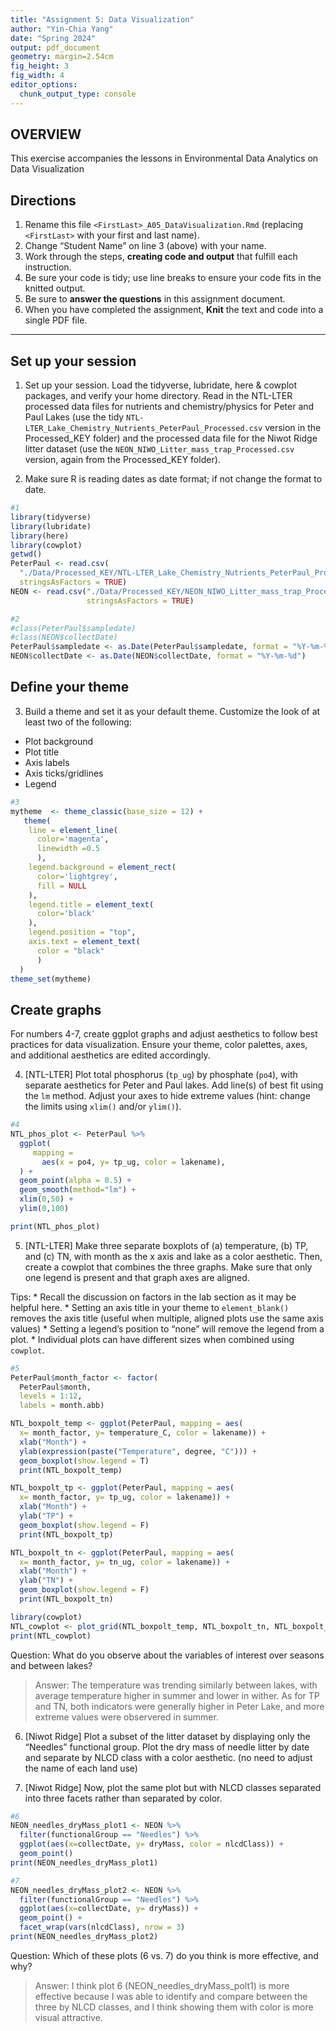 ```yaml
---
title: "Assignment 5: Data Visualization"
author: "Yin-Chia Yang"
date: "Spring 2024"
output: pdf_document
geometry: margin=2.54cm
fig_height: 3
fig_width: 4
editor_options: 
  chunk_output_type: console
---
```


## OVERVIEW

This exercise accompanies the lessons in Environmental Data Analytics on Data Visualization 

## Directions
1. Rename this file `<FirstLast>_A05_DataVisualization.Rmd` (replacing `<FirstLast>` with your first and last name).
2. Change "Student Name" on line 3 (above) with your name.
3. Work through the steps, **creating code and output** that fulfill each instruction.
4. Be sure your code is tidy; use line breaks to ensure your code fits in the knitted output.
5. Be sure to **answer the questions** in this assignment document.
6. When you have completed the assignment, **Knit** the text and code into a single PDF file.

---

## Set up your session 

1. Set up your session. Load the tidyverse, lubridate, here & cowplot packages, and verify your home directory. Read in the NTL-LTER processed data files for nutrients and chemistry/physics for Peter and Paul Lakes (use the tidy `NTL-LTER_Lake_Chemistry_Nutrients_PeterPaul_Processed.csv` version in the Processed_KEY folder) and the processed data file for the Niwot Ridge litter dataset (use the `NEON_NIWO_Litter_mass_trap_Processed.csv` version, again from the Processed_KEY folder). 

2. Make sure R is reading dates as date format; if not change the format to date.

```r
#1 
library(tidyverse)
library(lubridate)
library(here)
library(cowplot)
getwd()
PeterPaul <- read.csv(
  "./Data/Processed_KEY/NTL-LTER_Lake_Chemistry_Nutrients_PeterPaul_Processed.csv", 
  stringsAsFactors = TRUE)
NEON <- read.csv("./Data/Processed_KEY/NEON_NIWO_Litter_mass_trap_Processed.csv", 
                 stringsAsFactors = TRUE)

#2 
#class(PeterPaul$sampledate)
#class(NEON$collectDate)
PeterPaul$sampledate <- as.Date(PeterPaul$sampledate, format = "%Y-%m-%d")
NEON$collectDate <- as.Date(NEON$collectDate, format = "%Y-%m-%d")
```
## Define your theme
3. Build a theme and set it as your default theme. Customize the look of at least two of the following: 
 * Plot background
 * Plot title
 * Axis labels
 * Axis ticks/gridlines
 * Legend

```r
#3
mytheme  <- theme_classic(base_size = 12) +
   theme(
    line = element_line(
      color='magenta',
      linewidth =0.5
      ),
    legend.background = element_rect(
      color='lightgrey',
      fill = NULL
    ),
    legend.title = element_text(
      color='black'
    ),
    legend.position = "top",
    axis.text = element_text(
      color = "black"
      )
  )
theme_set(mytheme)     

```

## Create graphs
For numbers 4-7, create ggplot graphs and adjust aesthetics to follow best practices for data visualization. Ensure your theme, color palettes, axes, and additional aesthetics are edited accordingly.

4. [NTL-LTER] Plot total phosphorus (`tp_ug`) by phosphate (`po4`), with separate aesthetics for Peter and Paul lakes. Add line(s) of best fit using the `lm` method. Adjust your axes to hide extreme values (hint: change the limits using `xlim()` and/or `ylim()`).

```r
#4 
NTL_phos_plot <- PeterPaul %>% 
  ggplot(
     mapping = 
       aes(x = po4, y= tp_ug, color = lakename),
  ) +
  geom_point(alpha = 0.5) +
  geom_smooth(method="lm") +
  xlim(0,50) +
  ylim(0,100)

print(NTL_phos_plot)

```


5. [NTL-LTER] Make three separate boxplots of (a) temperature, (b) TP, and (c) TN, with month as the x axis and lake as a color aesthetic. Then, create a cowplot that combines the three graphs. Make sure that only one legend is present and that graph axes are aligned. 

Tips:
* Recall the discussion on factors in the lab section as it may be helpful here. 
* Setting an axis title in your theme to `element_blank()` removes the axis title (useful when multiple, aligned plots use the same axis values)
* Setting a legend's position to "none" will remove the legend from a plot.
* Individual plots can have different sizes when combined using `cowplot`.

```r
#5 
PeterPaul$month_factor <- factor(
  PeterPaul$month,
  levels = 1:12,
  labels = month.abb)

NTL_boxpolt_temp <- ggplot(PeterPaul, mapping = aes(
  x= month_factor, y= temperature_C, color = lakename)) +
  xlab("Month") +
  ylab(expression(paste("Temperature", degree, "C"))) +
  geom_boxplot(show.legend = T)
  print(NTL_boxpolt_temp)

NTL_boxpolt_tp <- ggplot(PeterPaul, mapping = aes(
  x= month_factor, y= tp_ug, color = lakename)) +
  xlab("Month") +
  ylab("TP") +
  geom_boxplot(show.legend = F)
  print(NTL_boxpolt_tp)

NTL_boxpolt_tn <- ggplot(PeterPaul, mapping = aes(
  x= month_factor, y= tn_ug, color = lakename)) +
  xlab("Month") +
  ylab("TN") +
  geom_boxplot(show.legend = F)
  print(NTL_boxpolt_tn)

library(cowplot)
NTL_cowplot <- plot_grid(NTL_boxpolt_temp, NTL_boxpolt_tn, NTL_boxpolt_tp, nrow = 3, align = "h")
print(NTL_cowplot)

```

Question: What do you observe about the variables of interest over seasons and between lakes? 

> Answer: The temperature was trending similarly between lakes, with average temperature higher in summer and lower in wither. As for TP and TN, both indicators were generally higher in Peter Lake, and more extreme values were observered in summer.

6. [Niwot Ridge] Plot a subset of the litter dataset by displaying only the "Needles" functional group. Plot the dry mass of needle litter by date and separate by NLCD class with a color aesthetic. (no need to adjust the name of each land use)

7. [Niwot Ridge] Now, plot the same plot but with NLCD classes separated into three facets rather than separated by color. 

```r
#6
NEON_needles_dryMass_plot1 <- NEON %>% 
  filter(functionalGroup == "Needles") %>% 
  ggplot(aes(x=collectDate, y= dryMass, color = nlcdClass)) +
  geom_point()
print(NEON_needles_dryMass_plot1)

#7
NEON_needles_dryMass_plot2 <- NEON %>% 
  filter(functionalGroup == "Needles") %>% 
  ggplot(aes(x=collectDate, y= dryMass)) +
  geom_point() +
  facet_wrap(vars(nlcdClass), nrow = 3)
print(NEON_needles_dryMass_plot2)

```
Question: Which of these plots (6 vs. 7) do you think is more effective, and why? 

> Answer: I think plot 6 (NEON_needles_dryMass_polt1) is more effective because I was able to identify and compare between the three by NLCD classes, and I think showing them with color is more visual attractive.